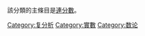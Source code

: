 該分類的主條目是[[連分數|連分數]]。
[[Category:复分析|Category:复分析]]
[[Category:實數|Category:實數]]
[[Category:数论|Category:数论]]